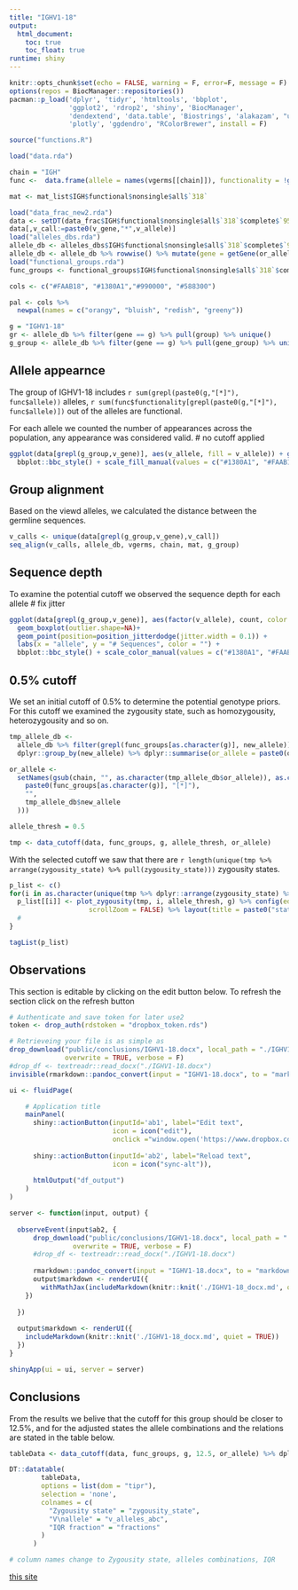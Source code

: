 ```yaml
---
title: "IGHV1-18"
output:
  html_document:
    toc: true
    toc_float: true
runtime: shiny
---
```


```r
knitr::opts_chunk$set(echo = FALSE, warning = F, error=F, message = F)
options(repos = BiocManager::repositories())
pacman::p_load('dplyr', 'tidyr', 'htmltools', 'bbplot',
               'ggplot2', 'rdrop2', 'shiny', 'BiocManager',
               'dendextend', 'data.table', 'Biostrings', 'alakazam', "unikn", 
               'plotly', 'ggdendro', "RColorBrewer", install = F)
```

```r
source("functions.R")
```

```r
load("data.rda")

chain = "IGH"
func <-  data.frame(allele = names(vgerms[[chain]]), functionality = !grepl("(ORF|P)",sapply(seqinr::getAnnot(vgerms_full[[chain]]), function(x) unlist(strsplit(x,"[|]"))[4])), sign = sapply(seqinr::getAnnot(vgerms_full[[chain]]), function(x) unlist(strsplit(x,"[|]"))[4]), stringsAsFactors = F)

mat <- mat_list$IGH$functional$nonsingle$all$`318`

load("data_frac_new2.rda")
data <- setDT(data_frac$IGH$functional$nonsingle$all$`318`$complete$`95`)
data[,v_call:=paste0(v_gene,"*",v_allele)]
load("alleles_dbs.rda")
allele_db <- alleles_dbs$IGH$functional$nonsingle$all$`318`$complete$`95`
allele_db <- allele_db %>% rowwise() %>% mutate(gene = getGene(or_allele, strip_d = F, omit_nl = F), group = strsplit(gsub(gene, "", new_allele),"[*]")[[1]][1], gene_group = getGene(new_allele, strip_d = F, omit_nl = F))
load("functional_groups.rda")
func_groups <- functional_groups$IGH$functional$nonsingle$all$`318`$complete$`95`

cols <- c("#FAAB18", "#1380A1","#990000", "#588300")

pal <- cols %>% 
  newpal(names = c("orangy", "bluish", "redish", "greeny"))

```


```r
g = "IGHV1-18"
gr <- allele_db %>% filter(gene == g) %>% pull(group) %>% unique()
g_group <- allele_db %>% filter(gene == g) %>% pull(gene_group) %>% unique()
```

## Allele appearnce 

The group of IGHV1-18 includes `r sum(grepl(paste0(g,"[*]"), func$allele))` alleles, `r sum(func$functionality[grepl(paste0(g,"[*]"), func$allele)])` out of the alleles are functional.

For each allele we counted the number of appearances across the population, any appearance was considered valid. # no cutoff applied

```r
ggplot(data[grepl(g_group,v_gene)], aes(v_allele, fill = v_allele)) + geom_bar() + facet_grid(.~project) + labs(x = "allele", y = "# Individuals", fill = "") + 
  bbplot::bbc_style() + scale_fill_manual(values = c("#1380A1", "#FAAB18", "#990000")) + theme(legend.position = "none")
```

## Group alignment

Based on the viewd alleles, we calculated the distance between the germline sequences.

```r
v_calls <- unique(data[grepl(g_group,v_gene),v_call])
seq_align(v_calls, allele_db, vgerms, chain, mat, g_group)
```

## Sequence depth

To examine the potential cutoff we observed the sequence depth for each allele # fix jitter

```r
ggplot(data[grepl(g_group,v_gene)], aes(factor(v_allele), count, color = project)) + 
  geom_boxplot(outlier.shape=NA)+
  geom_point(position=position_jitterdodge(jitter.width = 0.1)) + 
  labs(x = "allele", y = "# Sequences", color = "") + 
  bbplot::bbc_style() + scale_color_manual(values = c("#1380A1", "#FAAB18", "#990000"))
```

## 0.5% cutoff 

We set an initial cutoff of $0.5\%$ to determine the potential genotype priors. For this cutoff we examined the zygousity state, such as homozygousity, heterozygousity and so on.


```r

tmp_allele_db <-
  allele_db %>% filter(grepl(func_groups[as.character(g)], new_allele)) %>%
  dplyr::group_by(new_allele) %>% dplyr::summarise(or_allele = paste0(or_allele, collapse = "/"))

or_allele <-
  setNames(gsub(chain, "", as.character(tmp_allele_db$or_allele)), as.character(gsub(
    paste0(func_groups[as.character(g)], "[*]"),
    "",
    tmp_allele_db$new_allele
  )))

allele_thresh = 0.5

tmp <- data_cutoff(data, func_groups, g, allele_thresh, or_allele)

```

With the selected cutoff we saw that there are `r length(unique(tmp %>% arrange(zygousity_state) %>% pull(zygousity_state)))` zygousity states.

```r
p_list <- c()
for(i in as.character(unique(tmp %>% dplyr::arrange(zygousity_state) %>% dplyr::pull(zygousity_state)))){
  p_list[[i]] <- plot_zygousity(tmp, i, allele_thresh, g) %>% config(edits = list(shapePosition = TRUE),
                    scrollZoom = FALSE) %>% layout(title = paste0("state ", i))
  #
}

tagList(p_list)
```

## Observations

This section is editable by clicking on the edit button below. To refresh the section click on the refresh button

```r
# Authenticate and save token for later use2
token <- drop_auth(rdstoken = "dropbox_token.rds")

# Retrieveing your file is as simple as
drop_download("public/conclusions/IGHV1-18.docx", local_path = "./IGHV1-18.docx",
              overwrite = TRUE, verbose = F)
#drop_df <- textreadr::read_docx("./IGHV1-18.docx")
invisible(rmarkdown::pandoc_convert(input = "IGHV1-18.docx", to = "markdown", output = "IGHV1-18_docx.md", options = c("--wrap=none","--reference-links","--metadata-file=metadata.yaml","--standalone"), verbose = FALSE))

ui <- fluidPage(

    # Application title
    mainPanel(
      shiny::actionButton(inputId='ab1', label="Edit text", 
                          icon = icon("edit"), 
                          onclick ="window.open('https://www.dropbox.com/scl/fi/p7wwxwxsgtk2j425oi1jx/IGHV1-18.docx?dl=0&rlkey=m6dwbte5avwqmdlfiwjs973t5')"),
      
      shiny::actionButton(inputId='ab2', label="Reload text", 
                          icon = icon("sync-alt")),
      
      htmlOutput("df_output")
    )
)

server <- function(input, output) {
  
  observeEvent(input$ab2, {
      drop_download("public/conclusions/IGHV1-18.docx", local_path = "./IGHV1-18.docx",
                overwrite = TRUE, verbose = F)
      #drop_df <- textreadr::read_docx("./IGHV1-18.docx")
      
      rmarkdown::pandoc_convert(input = "IGHV1-18.docx", to = "markdown", output = "IGHV1-18_docx.md", options = c("--wrap=none","--reference-links","--metadata-file=metadata.yaml","--standalone"), verbose = F)
      output$markdown <- renderUI({
        withMathJax(includeMarkdown(knitr::knit('./IGHV1-18_docx.md', quiet = TRUE)))
    })
    
  })
  
  output$markdown <- renderUI({
    includeMarkdown(knitr::knit('./IGHV1-18_docx.md', quiet = TRUE))
  })
}

shinyApp(ui = ui, server = server)

```

## Conclusions

From the results we belive that the cutoff for this group should be closer to $12.5\%$, and for the adjusted states the allele combinations and the relations are stated in the table below.

```r

tableData <- data_cutoff(data, func_groups, g, 12.5, or_allele) %>% dplyr::group_by(zygousity_state, v_alleles_abc, v_allele) %>% dplyr::summarise(mean_freq = IQR(freq)) %>% dplyr::group_by(zygousity_state, v_alleles_abc) %>% dplyr::summarise(fractions = paste0(round(mean_freq, 3), collapse = ";"))

DT::datatable(
        tableData,
        options = list(dom = "tipr"),
        selection = 'none',
        colnames = c(
          "Zygousity state" = "zygousity_state",
          "V\nallele" = "v_alleles_abc",
          "IQR fraction" = "fractions"
        )
      )

# column names change to Zygousity state, alleles combinations, IQR 

```

[this site](https://peresay.shinyapps.io/cluster_app/?url=%22page_allele%22&func_group=%22IGHV1-2%22&allele_thresh=%212.52%22)